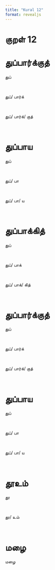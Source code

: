 ```yaml
---
title: "Kural 12"
format: revealjs
---
```


# குறள் 12

# துப்பார்க்குத்

:::: {.incremental}

::: {.fragment}


  துப்

:::

<br>

::: {.fragment}


  துப்/&nbsp;பார்க்

:::

<br>

::: {.fragment}


  துப்/&nbsp;பார்க்/&nbsp;குத்

:::

<br>

::::

# துப்பாய

:::: {.incremental}

::: {.fragment}


  துப்

:::

<br>

::: {.fragment}


  துப்/&nbsp;பா

:::

<br>

::: {.fragment}


  துப்/&nbsp;பா/&nbsp;ய

:::

<br>

::::

# துப்பாக்கித்

:::: {.incremental}

::: {.fragment}


  துப்

:::

<br>

::: {.fragment}


  துப்/&nbsp;பாக்

:::

<br>

::: {.fragment}


  துப்/&nbsp;பாக்/&nbsp;கித்

:::

<br>

::::

# துப்பார்க்குத்

:::: {.incremental}

::: {.fragment}


  துப்

:::

<br>

::: {.fragment}


  துப்/&nbsp;பார்க்

:::

<br>

::: {.fragment}


  துப்/&nbsp;பார்க்/&nbsp;குத்

:::

<br>

::::

# துப்பாய

:::: {.incremental}

::: {.fragment}


  துப்

:::

<br>

::: {.fragment}


  துப்/&nbsp;பா

:::

<br>

::: {.fragment}


  துப்/&nbsp;பா/&nbsp;ய

:::

<br>

::::

# தூஉம்

:::: {.incremental}

::: {.fragment}


  தூ

:::

<br>

::: {.fragment}


  தூ/&nbsp;உம்

:::

<br>

::::

# மழை

:::: {.incremental}

::: {.fragment}


  மழை

:::

<br>

::::
